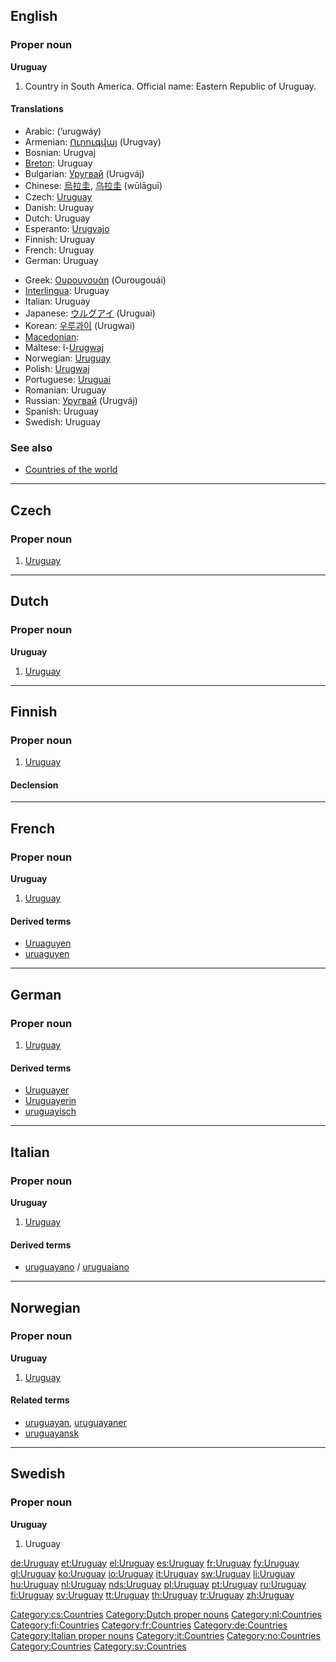 ==English==
{{wikipedia}}

===Proper noun===
'''Uruguay'''

# Country in South America. Official name: Eastern Republic of Uruguay.

====Translations====
{{trans-top|country}}
* Arabic: {{Arab|[[اورجواي]]}} (’urugwáy) {{m}}
* Armenian: [[Ուրուգվայ]] (Urugvay)
* Bosnian: Urugvaj {{m}}
* [[Breton]]: Uruguay
* Bulgarian: [[Уругвай]] (Urugváj)
* Chinese: [[烏拉圭]], [[乌拉圭]] (wūlāguī)
* Czech: [[#Czech|Uruguay]]
* Danish: Uruguay
* Dutch: Uruguay
* Esperanto: [[Urugvajo]]
* Finnish: Uruguay
* French: Uruguay {{m}}
* German: Uruguay
{{trans-mid}}
* Greek: [[Ουρουγουάη]] (Ourougouái) {{f}}
* [[Interlingua]]: Uruguay
* Italian: Uruguay {{m}}
* Japanese: [[ウルグアイ]] (Uruguai)
* Korean: [[우루과이]] (Urugwai)
* [[Macedonian]]: {{t|mk|Уругвај|m|tr=Úrugvaj|sc=Cyrl}}
* Maltese: l-[[Urugwaj]]
* Norwegian: [[#Norwegian|Uruguay]]
* Polish: [[Urugwaj]] {{m}}
* Portuguese: [[Uruguai]] {{m}}
* Romanian: Uruguay {{n}}
* Russian: [[Уругвай]] (Urugváj) {{m}}
* Spanish: Uruguay {{m}}
* Swedish: Uruguay
{{trans-bottom}}

===See also===
* [[Appendix:Countries of the world|Countries of the world]]

----

==Czech==

===Proper noun===
{{cs-proper noun|g=}}

# [[#English|Uruguay]]

[[Category:cs:Countries]]

----

==Dutch==

===Proper noun===
'''Uruguay''' {{n}}

# [[#English|Uruguay]]

[[Category:Dutch proper nouns]]
[[Category:nl:Countries]]

----

==Finnish==
{{wikipedia|lang=fi}}

===Proper noun===
{{infl|fi|proper noun}}

# [[#English|Uruguay]]

====Declension====
{{fi-decl-rosé|Urugua|y|a|en|i|np=1}}

[[Category:fi:Countries]]

----

==French==

===Proper noun===
'''Uruguay''' {{m}}

# [[#English|Uruguay]]

====Derived terms====
* [[Uruaguyen]]
* [[uruaguyen]]

[[Category:fr:Countries]]

----

==German==
{{wikipedia|lang=de}}

===Proper noun===
{{infl|de|proper noun|g=n}}

# [[#English|Uruguay]]

====Derived terms====
* [[Uruguayer]]
* [[Uruguayerin]]
* [[uruguayisch]]

[[Category:de:Countries]]

----

==Italian==
{{wikipedia|lang=it}}

===Proper noun===
'''Uruguay''' {{m}}

# [[#English|Uruguay]]

====Derived terms====
* [[uruguayano]] / [[uruguaiano]]

[[Category:Italian proper nouns]]
[[Category:it:Countries]]

----

==Norwegian==

===Proper noun===
'''Uruguay'''

# [[#English|Uruguay]]

====Related terms====
* [[uruguayan]], [[uruguayaner]]
* [[uruguayansk]]

[[Category:no:Countries]]

----

==Swedish==

===Proper noun===
'''Uruguay'''

# Uruguay

[[Category:Countries]]
[[Category:sv:Countries]]

[[de:Uruguay]]
[[et:Uruguay]]
[[el:Uruguay]]
[[es:Uruguay]]
[[fr:Uruguay]]
[[fy:Uruguay]]
[[gl:Uruguay]]
[[ko:Uruguay]]
[[io:Uruguay]]
[[it:Uruguay]]
[[sw:Uruguay]]
[[li:Uruguay]]
[[hu:Uruguay]]
[[nl:Uruguay]]
[[nds:Uruguay]]
[[pl:Uruguay]]
[[pt:Uruguay]]
[[ru:Uruguay]]
[[fi:Uruguay]]
[[sv:Uruguay]]
[[tt:Uruguay]]
[[th:Uruguay]]
[[tr:Uruguay]]
[[zh:Uruguay]]